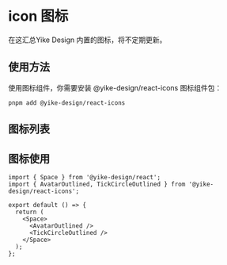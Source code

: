 # icon 图标

在这汇总Yike Design 内置的图标，将不定期更新。

## 使用方法

使用图标组件，你需要安装 @yike-design/react-icons 图标组件包：

```shell pure
pnpm add @yike-design/react-icons
```


## 图标列表

<IconList />

## 图标使用

```tsx
import { Space } from '@yike-design/react';
import { AvatarOutlined, TickCircleOutlined } from '@yike-design/react-icons';

export default () => {
  return (
    <Space>
      <AvatarOutlined />
      <TickCircleOutlined />
    </Space>
  );
};
```

